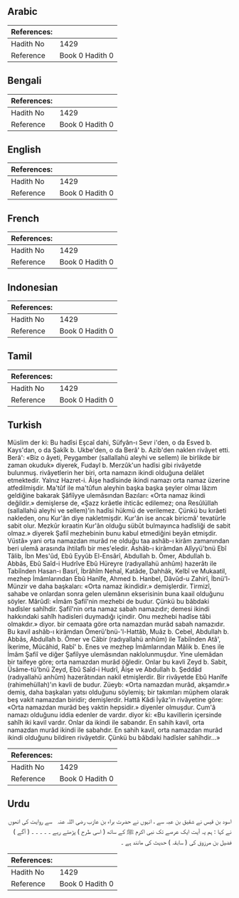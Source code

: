## Arabic


<div dir="rtl" lang="ar" style={{fontSize:'larger',backgroundColor:'#f8f9fa',padding:20}}>

</div>
<div style={{backgroundColor:'#f8f9fa',padding:20, marginBottom: 10}}><table> <thead> <tr> <th>References:</th> <th></th> </tr> </thead> <tbody><tr><td>Hadith No</td><td>1429</td></tr><tr><td>Reference</td><td>Book 0 Hadith 0</td></tr></tbody></table></div>

## Bengali


<div dir="ltr" lang="bn" style={{fontSize:'larger',backgroundColor:'#f8f9fa',padding:20}}>

</div>
<div style={{backgroundColor:'#f8f9fa',padding:20, marginBottom: 10}}><table> <thead> <tr> <th>References:</th> <th></th> </tr> </thead> <tbody><tr><td>Hadith No</td><td>1429</td></tr><tr><td>Reference</td><td>Book 0 Hadith 0</td></tr></tbody></table></div>

## English


<div dir="ltr" lang="en" style={{fontSize:'larger',backgroundColor:'#f8f9fa',padding:20}}>

</div>
<div style={{backgroundColor:'#f8f9fa',padding:20, marginBottom: 10}}><table> <thead> <tr> <th>References:</th> <th></th> </tr> </thead> <tbody><tr><td>Hadith No</td><td>1429</td></tr><tr><td>Reference</td><td>Book 0 Hadith 0</td></tr></tbody></table></div>

## French


<div dir="ltr" lang="fr" style={{fontSize:'larger',backgroundColor:'#f8f9fa',padding:20}}>

</div>
<div style={{backgroundColor:'#f8f9fa',padding:20, marginBottom: 10}}><table> <thead> <tr> <th>References:</th> <th></th> </tr> </thead> <tbody><tr><td>Hadith No</td><td>1429</td></tr><tr><td>Reference</td><td>Book 0 Hadith 0</td></tr></tbody></table></div>

## Indonesian


<div dir="ltr" lang="id" style={{fontSize:'larger',backgroundColor:'#f8f9fa',padding:20}}>

</div>
<div style={{backgroundColor:'#f8f9fa',padding:20, marginBottom: 10}}><table> <thead> <tr> <th>References:</th> <th></th> </tr> </thead> <tbody><tr><td>Hadith No</td><td>1429</td></tr><tr><td>Reference</td><td>Book 0 Hadith 0</td></tr></tbody></table></div>

## Tamil


<div dir="ltr" lang="ta" style={{fontSize:'larger',backgroundColor:'#f8f9fa',padding:20}}>

</div>
<div style={{backgroundColor:'#f8f9fa',padding:20, marginBottom: 10}}><table> <thead> <tr> <th>References:</th> <th></th> </tr> </thead> <tbody><tr><td>Hadith No</td><td>1429</td></tr><tr><td>Reference</td><td>Book 0 Hadith 0</td></tr></tbody></table></div>

## Turkish


<div dir="ltr" lang="tr" style={{fontSize:'larger',backgroundColor:'#f8f9fa',padding:20}}>
Müslim der ki: Bu hadîsi Eşcaî dahi, Süfyân-ı Sevr i'den, o da Esved b. Kays'dan, o da Şakîk b. Ukbe'den, o da Berâ' b. Azib'den naklen rivâyet etti. Berâ': «Biz o âyeti, Peygamber (sallallahü aleyhi ve sellem) ile birlikde bir zaman okuduk» diyerek, Fudayl b. Merzûk'un hadîsi gibi rivâyetde bulunmuş. rivâyetlerin her biri, orta namazın ikindi olduğuna delâlet etmektedir. Yalnız Hazret-i. Âişe hadîsinde ikindi namazı orta namaz üzerine atfedilmişdir. Ma'tûf ile ma'tûfun aleyhin başka başka şeyler olmaı lâzım geldiğine bakarak Şâfiîyye ulemâsından Bazıları: «Orta namaz ikindi değildir.» demişlerse de, «Şazz kırâetle ihticâc edilemez; ona Resûlüllah (sallallahü aleyhi ve sellem)'in hadîsi hükmü de verilemez. Çünkü bu kırâeti nakleden, onu Kur'ân diye nakletmişdir. Kur'ân ise ancak biricmâ' tevatürle sabit olur. Mezkûr kıraatin Kur'ân olduğu sübût bulmayınca hadîsliği de sabit olmaz.» diyerek Şafiî mezhebinin bunu kabul etmediğini beyân etmişdir. Vüstâ» yani orta namazdan murâd ne olduğu taa ashâb-ı kirâm zamanından beri ulemâ arasında ihtilaflı bir mes'eledir. Ashâb-ı kirâmdan Alîyyü'bnü Ebî Tâlib, İbn Mes'ûd, Ebû Eyyûb El-Ensârî, Abdullah b. Ömer, Abdullah b. Abbâs, Ebû Saîd-i Hudrîve Ebû Hüreyre (radıyallahü anhûm) hazerâtı ile Tabiînden Hasan-ı Basrî, İbrâhîm Nehaî, Katâde, Dahhâk, Kelbî ve Mukaatil, mezhep İmâmlarından Ebû Hanîfe, Ahmed b. Hanbel, Dâvûd-u Zahirî, İbnü'l-Münzir ve daha başkaları: «Orta namaz ikindidir.» demişlerdir. Tirmizî, sahabe ve onlardan sonra gelen ulemânın ekserisinin buna kaail olduğunu söyler. Mârûdî: «İmâm Şafiî'nin mezhebi de budur. Çünkü bu bâbdaki hadîsler sahîhdir. Şafiî'nin orta namaz sabah namazıdır; demesi ikindi hakkındaki sahîh hadisleri duymadığı içindir. Onu mezhebi hadîse tâbi olmakdır.» diyor. bir cemaata göre orta namazdan murâd sabah namazıdır. Bu kavil ashâb-ı kirâmdan Ömerü'bnü-'l-Hattâb, Muâz b. Cebel, Abdullah b. Abbâs, Abdullah b. Ömer ve Câbir (radıyallahü anhûm) ile Tabiînden Atâ', İkerime, Mücâhid, Rabî' b. Enes ve mezhep İmâmlarından Mâlik b. Enes ile İmâm Şafiî ve diğer Şafiîyye ulemâsından naklolunmuşdur. Yine ulemâdan bir taifeye göre; orta namazdan murâd öğledir. Onlar bu kavli Zeyd b. Sabit, Üsâme-tü'bnü Zeyd, Ebû Saîd-i Hudrî, Âişe ve Abdullah b. Şeddâd (radıyallahü anhûm) hazerâtından nakil etmişlerdir. Bir rivâyetde Ebû Hanîfe (rahimehüllah)'ın kavli de budur. Züeyb: «Orta namazdan murâd, akşamdır.» demiş, daha başkaları yatsı olduğunu söylemiş; bir takımları müphem olarak beş vakit namazdan biridir; demişlerdir. Hattâ Kâdi İyâz'in rivâyetine göre: «Orta namazdan murâd beş vaktin hepsidir.» diyenler olmuşdur. Cum'â namazı olduğunu iddia edenler de vardır. diyor ki: «Bu kavillerin içersinde sahîh iki kavil vardır. Onlar da ikindi ile sabandır. En sahih kavil, orta namazdan murâd ikindi ile sabahdır. En sahih kavil, orta namazdan murâd ikindi olduğunu bildiren rivâyetdir. Çünkü bu bâbdaki hadîsler sahîhdir...»
</div>
<div style={{backgroundColor:'#f8f9fa',padding:20, marginBottom: 10}}><table> <thead> <tr> <th>References:</th> <th></th> </tr> </thead> <tbody><tr><td>Hadith No</td><td>1429</td></tr><tr><td>Reference</td><td>Book 0 Hadith 0</td></tr></tbody></table></div>

## Urdu


<div dir="rtl" lang="ur" style={{fontSize:'larger',backgroundColor:'#f8f9fa',padding:20}}>
اسود بن قیس نے شقیق بن عبہ سے ، انہوں نے حضرت براء بن عازب ‌رضی ‌اللہ ‌عنہ ‌ ‌ سے روایت کی انھوں نے کہا : ہم یہ آیت ایک عرصے تک نبی اکرم ﷺ کے ساتھ ( اسی طرح ) پڑھتے رہے ۔ ۔ ۔ ۔ ۔ ( آگے ) فضیل بن مرزوق کی ( سابقہ ) حدیث کی مانند ہے ۔
</div>
<div style={{backgroundColor:'#f8f9fa',padding:20, marginBottom: 10}}><table> <thead> <tr> <th>References:</th> <th></th> </tr> </thead> <tbody><tr><td>Hadith No</td><td>1429</td></tr><tr><td>Reference</td><td>Book 0 Hadith 0</td></tr></tbody></table></div>